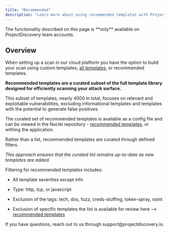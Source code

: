 ```yaml
---
title: "Recommended"
description: "Learn more about using recommended templates with ProjectDiscovery"
---
```


<Info>
  The functionality described on this page is **only** available on ProjectDiscovery team accounts.
</Info>

## Overview

When setting up a scan in our cloud platform you have the option to build your scan using custom templates, [all templates](https://github.com/projectdiscovery/nuclei-templates), or recommended templates.

**Recommended templates are a curated subset of the full template library designed for efficiently scanning your attack surface.**

This subset of templates, nearly 4000 in total, focuses on relevant and exploitable vulnerabilities, excluding informational templates and templates with the potential to generate false positives.

The curated set of recommended templates is available as a config file and can be viewed in the Nuclei repository - [recommended templates](https://github.com/projectdiscovery/nuclei-templates/blob/main/config/recommended.yml), or withing the application.

Rather than a list, recommended templates are curated through defined filters.

_This approach ensures that the curated list remains up-to-date as new templates are added._

Filtering for recommended templates includes:

- All template severities except info

- Type: http, tcp, or javascript

- Exclusion of the tags: tech, dos, fuzz, creds-stuffing, token-spray, osint

- Exclusion of specific templates the list is available for review here --> [recommended templates](https://github.com/projectdiscovery/nuclei-templates/blob/main/config/recommended.yml)

<Note>
  If you have questions, reach out to us through support@projectdiscovery.io.
</Note>
